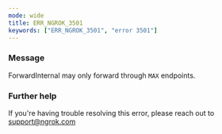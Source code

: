 ```yaml
---
mode: wide
title: ERR_NGROK_3501
keywords: ["ERR_NGROK_3501", "error 3501"]
---
```



### Message

ForwardInternal may only forward through `MAX` endpoints.

<ErrorDetails />

### Further help

If you're having trouble resolving this error, please reach out to [support@ngrok.com](mailto:support@ngrok.com?subject=Help%20with%20ERR_NGROK_3501)
